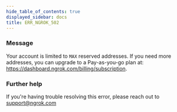 ```yaml
---
hide_table_of_contents: true
displayed_sidebar: docs
title: ERR_NGROK_502
---
```




### Message

Your account is limited to `MAX` reserved addresses. If you need more addresses, you can upgrade to a Pay-as-you-go plan at: https://dashboard.ngrok.com/billing/subscription.

<ErrorDetails error="err_ngrok_502" />

### Further help

If you're having trouble resolving this error, please reach out to [support@ngrok.com](mailto:support@ngrok.com?subject=Help%20with%20ERR_NGROK_502)
